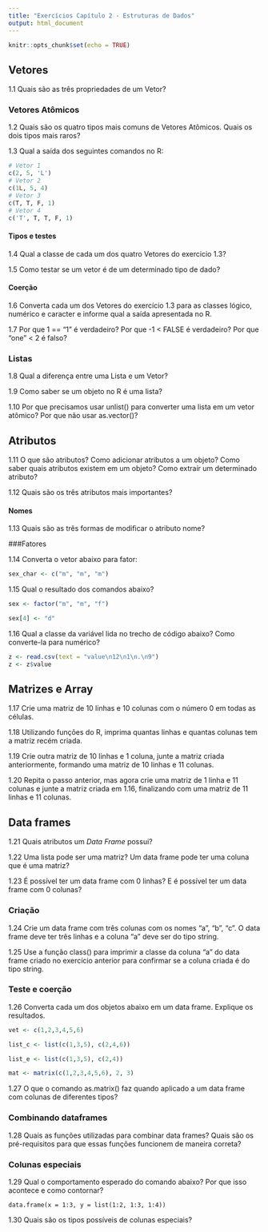 ```yaml
---
title: "Exercícios Capítulo 2 - Estruturas de Dados"
output: html_document
---
```


```r
knitr::opts_chunk$set(echo = TRUE)
```

## Vetores

1.1 Quais são as três propriedades de um Vetor?

### Vetores Atômicos

1.2 Quais são os quatro tipos mais comuns de Vetores Atômicos. Quais os dois tipos mais raros?

1.3 Qual a saída dos seguintes comandos no R:

```R
# Vetor 1
c(2, 5, 'L')
# Vetor 2
c(1L, 5, 4)
# Vetor 3
c(T, T, F, 1)
# Vetor 4
c('T', T, T, F, 1)
```

#### Tipos e testes

1.4 Qual a classe de cada um dos quatro Vetores do exercicio 1.3?

1.5 Como testar se um vetor é de um determinado tipo de dado?

#### Coerção

1.6 Converta cada um dos Vetores do exercício 1.3 para as classes lógico, numérico e caracter e informe qual a saída apresentada no R.

1.7 Por que 1 == "1" é verdadeiro? Por que -1 < FALSE é verdadeiro? Por que "one" < 2 é falso?

### Listas

1.8 Qual a diferença entre uma Lista e um Vetor?

1.9 Como saber se um objeto no R é uma lista?

1.10 Por que precisamos usar unlist() para converter uma lista em um vetor atômico? Por que não usar as.vector()?

## Atributos

1.11 O que são atributos? Como adicionar atributos a um objeto? Como saber quais atributos existem em um objeto? Como extraír um determinado atributo?

1.12 Quais são os três atributos mais importantes?

#### Nomes

1.13 Quais são as três formas de modificar o atributo nome?

###Fatores

1.14 Converta o vetor abaixo para fator:
```R
sex_char <- c("m", "m", "m")
```

1.15 Qual o resultado dos comandos abaixo?
```R
sex <- factor("m", "m", "f")

sex[4] <- "d"
```

1.16 Qual a classe da variável lida no trecho de código abaixo? Como converte-la para numérico?
```R
z <- read.csv(text = "value\n12\n1\n.\n9")
z <- z$value
```

## Matrizes e Array

1.17 Crie uma matriz de 10 linhas e 10 colunas com o número 0 em todas as células.

1.18 Utilizando funções do R, imprima quantas linhas e quantas colunas tem a matriz recém criada.

1.19 Crie outra matriz de 10  linhas e 1 coluna, junte a matriz criada anteriormente, formando uma matriz de 10 linhas e 11 colunas.

1.20 Repita o passo anterior, mas agora crie uma matriz de 1 linha e 11 colunas e junte a matriz criada em 1.16, finalizando com uma matriz de 11 linhas e 11 colunas.

## Data frames

1.21 Quais atributos um *Data Frame* possui?

1.22 Uma lista pode ser uma matriz? Um data frame pode ter uma coluna que é uma matriz?

1.23 É possível ter um data frame com 0 linhas? E é possível ter um data frame com 0 colunas? 

### Criação

1.24  Crie um data frame com três colunas com os nomes "a", "b", "c". O data frame deve ter três linhas e a coluna "a" deve ser do tipo string.

1.25 Use a função class() para imprimir a classe da coluna "a" do data frame criado no exercício anterior para confirmar se a coluna criada é do tipo string.

### Teste e coerção

1.26 Converta cada um dos objetos abaixo em um data frame. Explique os resultados.
```R

vet <- c(1,2,3,4,5,6)

list_c <- list(c(1,3,5), c(2,4,6))

list_e <- list(c(1,3,5), c(2,4))

mat <- matrix(c(1,2,3,4,5,6), 2, 3)

```

1.27 O que o comando as.matrix() faz quando aplicado a um data frame com colunas de diferentes tipos?

### Combinando dataframes

1.28 Quais as funções utilizadas para combinar data frames? Quais são os pré-requisitos para que essas funções funcionem de maneira correta?

### Colunas especiais


1.29 Qual o comportamento esperado do comando abaixo? Por que isso acontece e como contornar?
```
data.frame(x = 1:3, y = list(1:2, 1:3, 1:4))
```

1.30 Quais são os tipos possíveis de colunas especiais?